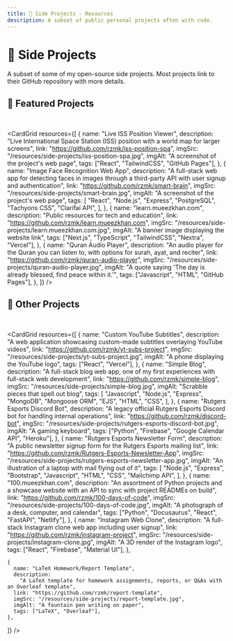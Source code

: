 ```yaml
---
title: 🚀 Side Projects - Resources
description: A subset of public personal projects often with code.
---
```



# 🚀 Side Projects

A subset of some of my open-source side projects. Most projects link to their GitHub repository with more details.

## 🌟 Featured Projects

<br />

<CardGrid
  resources={[
    {
      name: "Live ISS Position Viewer",
      description:
        "Live International Space Station (ISS) position with a world map for larger screens",
      link: "https://github.com/rzmk/iss-position-spa",
      imgSrc: "/resources/side-projects/iss-position-spa.jpg",
      imgAlt: "A screenshot of the project's web page",
      tags: ["React", "TailwindCSS", "GitHub Pages"],
    },
    {
      name: "Image Face Recognition Web App",
      description:
        "A full-stack web app for detecting faces in images through a third-party API with user signup and authentication",
      link: "https://github.com/rzmk/smart-brain",
      imgSrc: "/resources/side-projects/smart-brain.jpg",
      imgAlt: "A screenshot of the project's web page",
      tags: [
        "React",
        "Node.js",
        "Express",
        "PostgreSQL",
        "Tachyons CSS",
        "Clarifai API",
      ],
    },
    {
      name: "learn.mueezkhan.com",
      description: "Public resources for tech and education",
      link: "https://github.com/rzmk/learn.mueezkhan.com",
      imgSrc: "/resources/side-projects/learn.mueezkhan.com.jpg",
      imgAlt: "A banner image displaying the website link",
      tags: ["Next.js", "TypeScript", "TailwindCSS", "Nextra", "Vercel"],
    },
    {
      name: "Quran Audio Player",
      description:
        "An audio player for the Quran you can listen to, with options for surah, ayat, and reciter",
      link: "https://github.com/rzmk/quran-audio-player",
      imgSrc: "/resources/side-projects/quran-audio-player.jpg",
      imgAlt:
        "A quote saying 'The day is already blessed, find peace within it.'",
      tags: ["Javascript", "HTML", "GitHub Pages"],
    },
  ]}
/>

## 🎯 Other Projects

<br />

<CardGrid
  resources={[
    {
      name: "Custom YouTube Subtitles",
      description:
        "A web application showcasing custom-made subtitles overlaying YouTube videos",
      link: "https://github.com/rzmk/yt-subs-project",
      imgSrc: "/resources/side-projects/yt-subs-project.jpg",
      imgAlt: "A phone displaying the YouTube logo",
      tags: ["React", "Vercel"],
    },
    {
      name: "Simple Blog",
      description:
        "A full-stack blog web app, one of my first experiences with full-stack web development",
      link: "https://github.com/rzmk/simple-blog",
      imgSrc: "/resources/side-projects/simple-blog.jpg",
      imgAlt: "Scrabble pieces that spell out blog",
      tags: [
        "Javascript",
        "Node.js",
        "Express",
        "MongoDB",
        "Mongoose ORM",
        "EJS",
        "HTML",
        "CSS",
      ],
    },
    {
      name: "Rutgers Esports Discord Bot",
      description:
        "A legacy official Rutgers Esports Discord bot for handling internal operations",
      link: "https://github.com/rzmk/discord-bot",
      imgSrc: "/resources/side-projects/rutgers-esports-discord-bot.jpg",
      imgAlt: "A gaming keyboard",
      tags: ["Python", "Firebase", "Google Calendar API", "Heroku"],
    },
    {
      name: "Rutgers Esports Newsletter Form",
      description:
        "A public newsletter signup form for the Rutgers Esports mailing list",
      link: "https://github.com/rzmk/Rutgers-Esports-Newsletter-App",
      imgSrc: "/resources/side-projects/rutgers-esports-newsletter-app.jpg",
      imgAlt: "An illustration of a laptop with mail flying out of it",
      tags: [
        "Node.js",
        "Express",
        "Bootstrap",
        "Javascript",
        "HTML",
        "CSS",
        "Mailchimp API",
      ],
    },
    {
      name: "100.mueezkhan.com",
      description:
        "An assortment of Python projects and a showcase website with an API to sync with project READMEs on build",
      link: "https://github.com/rzmk/100-days-of-code",
      imgSrc: "/resources/side-projects/100-days-of-code.jpg",
      imgAlt: "A photograph of a desk, computer, and calendar",
      tags: ["Python", "Docusaurus", "React", "FastAPI", "Netlify"],
    },
    {
      name: "Instagram Web Clone",
      description: "A full-stack Instagram clone web app including user signup",
      link: "https://github.com/rzmk/instagram-project",
      imgSrc: "/resources/side-projects/instagram-clone.jpg",
      imgAlt: "A 3D render of the Instagram logo",
      tags: ["React", "Firebase", "Material UI"],
    },
    
    {
      name: "LaTeX Homework/Report Template",
      description:
        "A LaTeX template for homework assignments, reports, or Q&As with an Overleaf template",
      link: "https://github.com/rzmk/report-template",
      imgSrc: "/resources/side-projects/report-template.jpg",
      imgAlt: "A fountain pen writing on paper",
      tags: ["LaTeX", "Overleaf"],
    },
  ]}
/>
